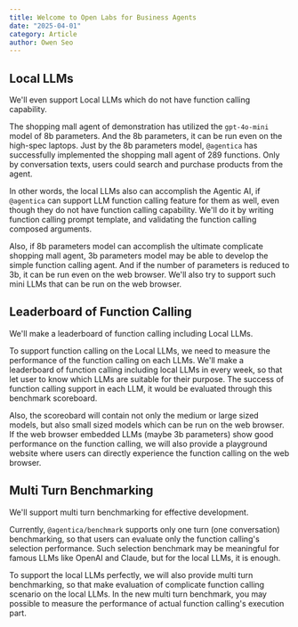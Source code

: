 ```yaml
---
title: Welcome to Open Labs for Business Agents
date: "2025-04-01"
category: Article
author: Owen Seo
---
```


## Local LLMs

We'll even support Local LLMs which do not have function calling capability.

The shopping mall agent of demonstration has utilized the `gpt-4o-mini` model of 8b parameters. And the 8b parameters, it can be run even on the high-spec laptops. Just by the 8b parameters model, `@agentica` has successfully implemented the shopping mall agent of 289 functions. Only by conversation texts, users could search and purchase products from the agent.

In other words, the local LLMs also can accomplish the Agentic AI, if `@agentica` can support LLM function calling feature for them as well, even though they do not have function calling capability. We'll do it by writing function calling prompt template, and validating the function calling composed arguments.

Also, if 8b parameters model can accomplish the ultimate complicate shopping mall agent, 3b parameters model may be able to develop the simple function calling agent. And if the number of parameters is reduced to 3b, it can be run even on the web browser. We'll also try to support such mini LLMs that can be run on the web browser.

## Leaderboard of Function Calling

We'll make a leaderboard of function calling including Local LLMs.

To support function calling on the Local LLMs, we need to measure the performance of the function calling on each LLMs. We'll make a leaderboard of function calling including local LLMs in every week, so that let user to know which LLMs are suitable for their purpose. The success of function calling support in each LLM, it would be evaluated through this benchmark scoreboard.

Also, the scoreobard will contain not only the medium or large sized models, but also small sized models which can be run on the web browser. If the web browser embedded LLMs (maybe 3b parameters) show good performance on the function calling, we will also provide a playground website where users can directly experience the function calling on the web browser.

## Multi Turn Benchmarking

We'll support multi turn benchmarking for effective development.

Currently, `@agentica/benchmark` supports only one turn (one conversation) benchmarking, so that users can evaluate only the function calling's selection performance. Such selection benchmark may be meaningful for famous LLMs like OpenAI and Claude, but for the local LLMs, it is enough.

To support the local LLMs perfectly, we will also provide multi turn benchmarking, so that make evaluation of complicate function calling scenario on the local LLMs. In the new multi turn benchmark, you may possible to measure the performance of actual function calling's execution part.
